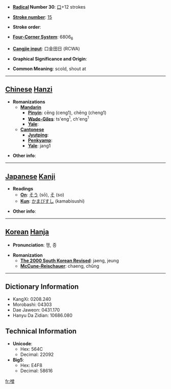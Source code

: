 * '''[[Wiktionary:Chinese radical index| Radical]] Number 30''': [[Wiktionary:Chinese radical index 口|口]]+12 strokes

* '''[[Wiktionary:Chinese total strokes index|Stroke number]]''': [[Wiktionary:Chinese total strokes index 15|15]]

* '''Stroke order''': 

* '''[[Wiktionary:Chinese four corner index|Four-Corner System]]''': 6806<sub>6</sub>

* '''[[Wiktionary:Chinese Cangjie index|Cangjie input]]''': 口金田日 (RCWA)

* '''Graphical Significance and Origin''': 

* '''Common Meaning''': scold, shout at

----

== [[Chinese]] [[Hanzi]] ==

* '''Romanizations'''
** '''[[Mandarin]]'''
*** '''[[Pinyin]]''': cēng (ceng1), chēng (cheng1)
*** '''[[Wade-Giles]]''': ts'eng<sup>1</sup>, ch'eng<sup>1</sup>
*** '''[[Yale]]''': 
** '''[[Cantonese]]'''
*** '''[[Jyutping]]''':
*** '''[[Penkyamp]]''': 
*** '''[[Yale]]''': jang1

* '''Other info''': 

----

== [[Japanese]] [[Kanji]] ==

* '''Readings'''
** '''[[On]]''': [[そう]] (sō), [[そ]] (so)
** '''[[Kun]]''': [[かまびすし]] (kamabisushi)

* '''Other info''':  

----

== [[Korean]] [[Hanja]] ==

* '''Pronunciation''': 쟁, 증

* '''Romanization'''
** '''[[The 2000 South Korean Revised Romanization|The 2000 South Korean Revised]]''': jaeng, jeung
** '''[[McCune-Reischauer]]''': chaeng, chŭng

----

== Dictionary Information ==

* KangXi: 0208.240
* Morobashi: 04303
* Dae Jaweon: 0431.170
* Hanyu Da Zidian: 10686.080

== Technical Information ==

* '''Unicode''':
** Hex: 564C
** Decimal: 22092
* '''Big5''':
** Hex: E4F8
** Decimal: 58616

[[fr:噌]]